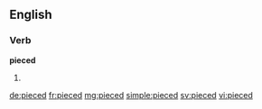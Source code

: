 ==English==

===Verb===
'''pieced'''

# {{en-past of|piece}}

[[de:pieced]]
[[fr:pieced]]
[[mg:pieced]]
[[simple:pieced]]
[[sv:pieced]]
[[vi:pieced]]